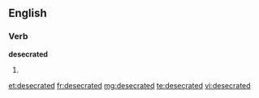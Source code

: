==English==

===Verb===
'''desecrated'''

# {{past of|[[desecrate]]}}

[[et:desecrated]]
[[fr:desecrated]]
[[mg:desecrated]]
[[te:desecrated]]
[[vi:desecrated]]